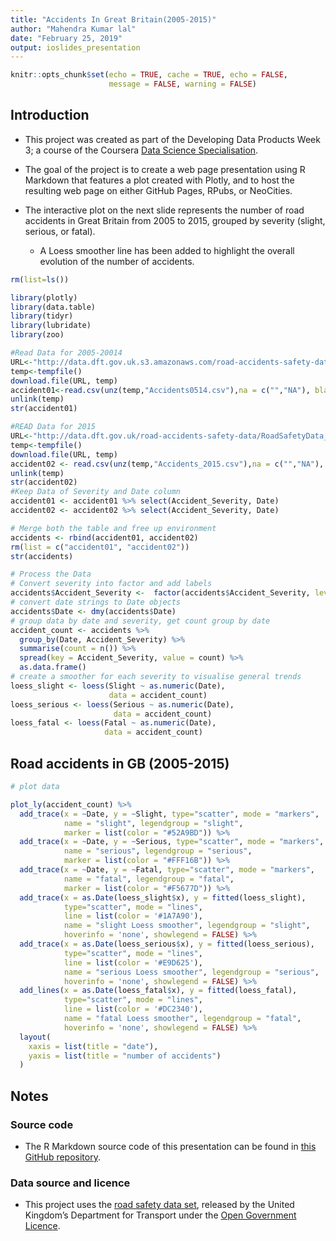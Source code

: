 ---
title: "Accidents In Great Britain(2005-2015)"
author: "Mahendra Kumar lal"
date: "February 25, 2019"
output: ioslides_presentation
---

```{r setup, include=FALSE}
knitr::opts_chunk$set(echo = TRUE, cache = TRUE, echo = FALSE, 
                      message = FALSE, warning = FALSE)
```


## Introduction

- This project was created as part of the Developing Data Products Week 3; a course of the Coursera [Data Science Specialisation](https://www.coursera.org/specializations/jhu-data-science).

- The goal of the project is to create a web page presentation using R Markdown that features a plot created with Plotly, and to host the resulting web page on either GitHub Pages, RPubs, or NeoCities.

- The interactive plot on the next slide represents the number of road accidents in Great Britain from 2005 to 2015, grouped by severity (slight, serious, or fatal).

    + A Loess smoother line has been added to highlight the overall evolution of the number of accidents.

```{r }

rm(list=ls())

library(plotly)
library(data.table)
library(tidyr)
library(lubridate)
library(zoo)

```

```{r load_data, results='hide'}
#Read Data for 2005-20014
URL<-"http://data.dft.gov.uk.s3.amazonaws.com/road-accidents-safety-data/Stats19_Data_2005-2014.zip"
temp<-tempfile()
download.file(URL, temp)
accident01<-read.csv(unz(temp,"Accidents0514.csv"),na = c("","NA"), blank.lines.skip = TRUE,header = TRUE)
unlink(temp)
str(accident01)

#READ Data for 2015
URL<-"http://data.dft.gov.uk/road-accidents-safety-data/RoadSafetyData_Accidents_2015.zip"
temp<-tempfile()
download.file(URL, temp)
accident02 <- read.csv(unz(temp,"Accidents_2015.csv"),na = c("","NA"), blank.lines.skip = TRUE,header = TRUE)
unlink(temp)
str(accident02)
#Keep Data of Severity and Date column
accident01 <- accident01 %>% select(Accident_Severity, Date)
accident02 <- accident02 %>% select(Accident_Severity, Date)

# Merge both the table and free up environment
accidents <- rbind(accident01, accident02)
rm(list = c("accident01", "accident02"))
str(accidents)

# Process the Data
# Convert severity into factor and add labels
accidents$Accident_Severity <-  factor(accidents$Accident_Severity, levels = 1:3, labels = c("Fatal", "Serious", "Slight"))
# convert date strings to Date objects
accidents$Date <- dmy(accidents$Date)
# group data by date and severity, get count group by date
accident_count <- accidents %>% 
  group_by(Date, Accident_Severity) %>%
  summarise(count = n()) %>%
  spread(key = Accident_Severity, value = count) %>% 
  as.data.frame()
# create a smoother for each severity to visualise general trends
loess_slight <- loess(Slight ~ as.numeric(Date), 
                      data = accident_count)
loess_serious <- loess(Serious ~ as.numeric(Date), 
                       data = accident_count)
loess_fatal <- loess(Fatal ~ as.numeric(Date), 
                     data = accident_count)
```

## Road accidents in GB (2005-2015)

```{r plot}
# plot data

plot_ly(accident_count) %>%
  add_trace(x = ~Date, y = ~Slight, type="scatter", mode = "markers", 
            name = "slight", legendgroup = "slight", 
            marker = list(color = "#52A9BD")) %>%
  add_trace(x = ~Date, y = ~Serious, type="scatter", mode = "markers",
            name = "serious", legendgroup = "serious", 
            marker = list(color = "#FFF16B")) %>%
  add_trace(x = ~Date, y = ~Fatal, type="scatter", mode = "markers",
            name = "fatal", legendgroup = "fatal", 
            marker = list(color = "#F5677D")) %>%
  add_trace(x = as.Date(loess_slight$x), y = fitted(loess_slight),
            type="scatter", mode = "lines",
            line = list(color = '#1A7A90'), 
            name = "slight Loess smoother", legendgroup = "slight", 
            hoverinfo = 'none', showlegend = FALSE) %>%
  add_trace(x = as.Date(loess_serious$x), y = fitted(loess_serious),
            type="scatter", mode = "lines",
            line = list(color = '#E9D625'),
            name = "serious Loess smoother", legendgroup = "serious",
            hoverinfo = 'none', showlegend = FALSE) %>%
  add_lines(x = as.Date(loess_fatal$x), y = fitted(loess_fatal),
            type="scatter", mode = "lines",
            line = list(color = '#DC2340'),
            name = "fatal Loess smoother", legendgroup = "fatal",
            hoverinfo = 'none', showlegend = FALSE) %>%
  layout(
    xaxis = list(title = "date"),
    yaxis = list(title = "number of accidents")
  )
```

## Notes

### Source code

- The R Markdown source code of this presentation can be found in [this GitHub repository](https://github.com/mahenlal/CourseraDevelopingDataProducts).

### Data source and licence

- This project uses the [road safety data set](https://data.gov.uk/dataset/road-accidents-safety-data), released by the United Kingdom's Department for Transport under the [Open Government Licence](http://www.nationalarchives.gov.uk/doc/open-government-licence/version/3/).